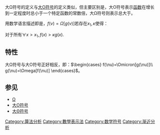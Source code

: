 {{Unreferenced|time=2022-03-14T21:23:55+00:00}}
大Ω符号的定义与[[大O符号|大O符号]]的定义类似，但主要区别是，大O符号表示[[函数|函数]]在增长到一定程度时总小于一个特定函数的常数倍，大Ω符号则表示总大于。

用数学语言描述即是，<math>f(\nu)=\Omega[g(\nu)]</math>若存在<math>x_1, \kappa</math>使得：

对于所有<math>\forall x>x_1, f(x)>\kappa g(x)</math>.

==特性==
大Ω符号与大O符号正好相反，即：<math>
\begin{cases}
f(\nu)=\Omicron[g(\nu)]\\
g(\nu)=\Omega[f(\nu)]
\end{cases}</math>。

==参见==
*[[Ω|Ω]]
*[[大O符号|大O符号]]
*[[大Θ符号|大Θ符号]]

{{数学小作品}}

[[Category:算法分析|Category:算法分析]]
[[Category:數學表示法|Category:數學表示法]]
[[Category:数学符号|Category:数学符号]]
[[Category:渐近分析|Category:渐近分析]]